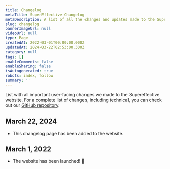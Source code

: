 ```yaml
---
title: Changelog
metaTitle: SuperEffective Changelog
metaDescription: A list of all the changes and updates made to the Supereffective website.
slug: changelog
bannerImageUrl: null
videoUrl: null
type: Page
createdAt: 2022-03-01T00:00:00.000Z
updatedAt: 2024-03-22T02:53:00.300Z
category: null
tags: []
enableComments: false
enableSharing: false
isAutogenerated: true
robots: index, follow
summary: ''
---
```


List with all important user-facing changes we made to the Supereffective website. For a complete list of changes,
including technical, you can check out our [GitHub repository](https://github.com/itsjavi/supereffective.gg).

## March 22, 2024

- This changelog page has been added to the website.

## March 1, 2022

- The website has been launched! 🚀
